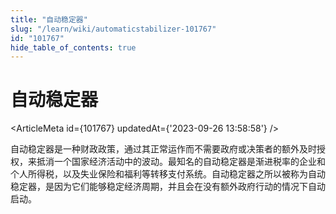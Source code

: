 ```yaml
---
title: "自动稳定器"
slug: "/learn/wiki/automaticstabilizer-101767"
id: "101767"
hide_table_of_contents: true
---
```



# 自动稳定器

<ArticleMeta id={101767} updatedAt={'2023-09-26 13:58:58'} />
<div className='border-solid border-b border-t-0 my-4 border-[var(--ifm-color-gray-300)]' />

自动稳定器是一种财政政策，通过其正常运作而不需要政府或决策者的额外及时授权，来抵消一个国家经济活动中的波动。最知名的自动稳定器是渐进税率的企业和个人所得税，以及失业保险和福利等转移支付系统。自动稳定器之所以被称为自动稳定器，是因为它们能够稳定经济周期，并且会在没有额外政府行动的情况下自动启动。
